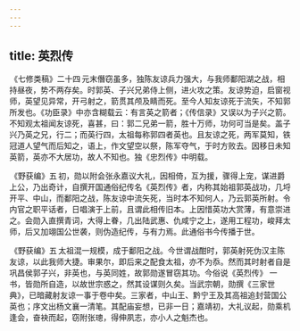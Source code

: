 ```yaml
---
---
---
```

title: 英烈传
---



 《七修类稿》二十四 元末僭窃虽多，独陈友谅兵力强大，与我师鄱阳湖之战，相持昼夜，势不两存矣。时郭英、子兴兄弟侍上侧，进火攻之策。友谅势迫，启窗视师，英望见异常，开弓射之，箭贯其颅及睛而死。至今人知友谅死于流矢，不知郭所发也。《功臣录》中亦含糊载云：有言英之箭者；《传信录》又误以为子兴之箭。不知观太祖闻友谅死，喜甚，曰：郭二兄弟一箭，胜十万师，功何可当是矣。盖子兴乃英之兄，行二；而英行四，太祖每称郭四者英也。且友谅之死，两军莫知，铁冠道人望气而后知之，语上，作文望空以祭，陈军夺气，于时方败去。因移日未知英箭，英亦不大居功，故人不知也。独《忠烈传》中明载。

 《野获编》五 初，勋以附会张永嘉议大礼，因相倚，互为援，骤得上宠，谋进爵上公，乃出奇计，自撰开国通俗纪传名《英烈传》者，内称其始祖郭英战功，几埒开平、中山，而鄱阳之战，陈友谅中流矢死，当时本不知何人，乃云郭英所射。令内官之职平话者，日唱演于上前，且谓此相传旧本。上因惜英功大赏薄，有意崇进之。会勋入直撰青词，大得上眷，几出陆武惠、仇咸宁之上，遂用工程功，峻拜太师，后又加翊国公世袭，则伪造纪传，与有力焉。此通俗书今传播于世。

 《野获编》五 太祖混一规模，成于鄱阳之战。今世谓战酣时，郭英射死伪汉主陈友谅，以此我师大捷。审果尔，即后来之配食太祖，亦不为忝。然而其时射者自是巩昌侯郭子兴，非英也，与英同姓，故郭勋遂冒窃其功。今俗说《英烈传》 一书，皆勋所自造，以故世宗惑之，然其设谋则久矣。当武宗朝，勋撰《三家世典》，已暗藏射友谅一事于卷中矣。三家者，中山王、黔宁王及其高祖追封营国公英也；序文出杨文襄一清笔。其配庙妄想，已非一日；嘉靖初，大礼议起，勋乘机逢会，奋袂而起，窃附张璁，得伸夙志，亦小人之魁杰也。